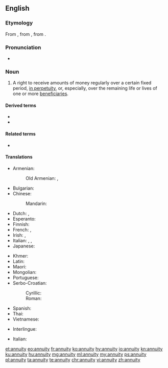==English==
{{wikipedia}}

===Etymology===
From {{der|en|fr|annuité}}, from {{der|en|ML.|annuitās}}, from {{der|en|la|annuus|t=annual}}.

===Pronunciation===
* {{IPA|/əˈn(j)uɪti/|lang=en}}

===Noun===
{{en-noun|annuities}}

# A right to receive amounts of money regularly over a certain fixed period, [[in perpetuity]], or, especially, over the remaining life or lives of one or more [[beneficiaries]].

====Derived terms====
* {{l|en|annuitant}}
* {{l|en|annuitize}}

====Related terms====
* {{l|en|perpetuity}}

====Translations====
{{trans-top|right to receive amounts of money regularly}}
* Armenian:
*: Old Armenian: {{t|xcl|եկամուտ}}, {{t|xcl|հաս}}
* Bulgarian: {{t|bg|годишна рента}}
* Chinese:
*: Mandarin: {{t+|cmn|年金|tr=niánjīn}}
* Dutch: {{t+|nl|lijfrente|f}}, {{t|nl|lijfrenteverzekering|f}}
* Esperanto: {{t-needed|eo}}
* Finnish: {{t|fi|annuiteetti}}
* French: {{t+|fr|rente|f}}, {{t+|fr|annuité|m}}
* Irish: {{t|ga|anáid|f}} {{qualifier|annual sum}}, {{t|ga|blianacht|f}} {{qualifier|savings plan}}
* Italian: {{t+|it|vitalizio|m}}, {{t|it|appannaggio|m}}, {{t+|it|rendita|f}}
* Japanese: {{t+|ja|年金|tr=ねんきん, nenkin}}
{{trans-mid}}
* Khmer: {{t-needed|km}}
* Latin: {{t|la|annuum|n}}
* Maori: {{t|mi|moni-ā-tau}}
* Mongolian: {{t-needed|mn}}
* Portuguese: {{t|pt|anuidade|f}}
* Serbo-Croatian:
*: Cyrillic: {{t|sh|ануѝте̄т|m}}
*: Roman: {{t+|sh|anuìtēt|m}}
* Spanish: {{t+|es|anualidad|f}}
* Thai: {{t-needed|th}}
* Vietnamese: {{t-needed|vi}}
{{trans-bottom}}

{{ttbc-top}}
* Interlingue: {{t-check|ie|annuitá}}
{{trans-mid}}
* Italian: {{t+|it|annualità}}
{{trans-bottom}}

[[et:annuity]]
[[eo:annuity]]
[[fr:annuity]]
[[ko:annuity]]
[[hy:annuity]]
[[io:annuity]]
[[kn:annuity]]
[[ku:annuity]]
[[hu:annuity]]
[[mg:annuity]]
[[ml:annuity]]
[[my:annuity]]
[[ps:annuity]]
[[pl:annuity]]
[[ta:annuity]]
[[te:annuity]]
[[chr:annuity]]
[[vi:annuity]]
[[zh:annuity]]